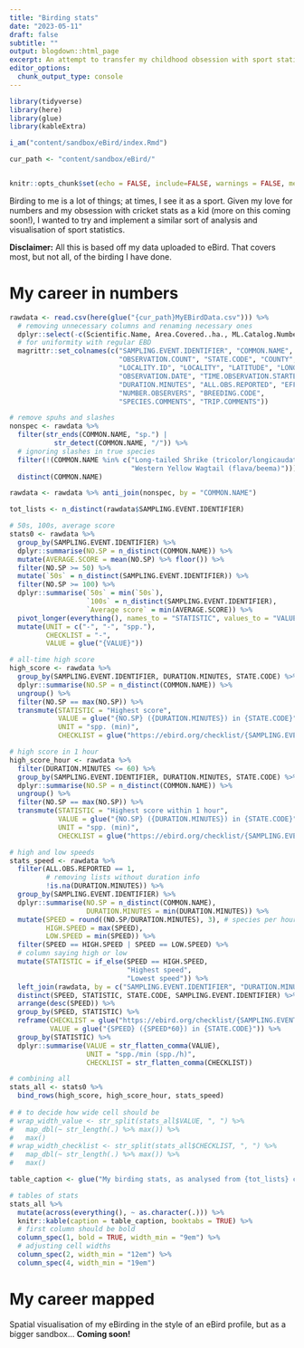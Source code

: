 ```yaml
---
title: "Birding stats"
date: "2023-05-11"
draft: false
subtitle: ""
output: blogdown::html_page
excerpt: An attempt to transfer my childhood obsession with sport statistics into the one sport I engage in nowadays.
editor_options: 
  chunk_output_type: console
---
```


```r

library(tidyverse)
library(here)
library(glue)
library(kableExtra)

i_am("content/sandbox/eBird/index.Rmd")

cur_path <- "content/sandbox/eBird/"


knitr::opts_chunk$set(echo = FALSE, include=FALSE, warnings = FALSE, messages = FALSE)

```

Birding to me is a lot of things; at times, I see it as a sport. Given my love for numbers and my obsession with cricket stats as a kid (more on this coming soon!), I wanted to try and implement a similar sort of analysis and visualisation of sport statistics.

**Disclaimer:** All this is based off my data uploaded to eBird. That covers most, but not all, of the birding I have done.

# My career in numbers {#numbers}

```r

rawdata <- read.csv(here(glue("{cur_path}MyEBirdData.csv"))) %>% 
  # removing unnecessary columns and renaming necessary ones
  dplyr::select(-c(Scientific.Name, Area.Covered..ha., ML.Catalog.Numbers)) %>% 
  # for uniformity with regular EBD
  magrittr::set_colnames(c("SAMPLING.EVENT.IDENTIFIER", "COMMON.NAME", "TAXONOMIC.ORDER",
                           "OBSERVATION.COUNT", "STATE.CODE", "COUNTY", 
                           "LOCALITY.ID", "LOCALITY", "LATITUDE", "LONGITUDE", 
                           "OBSERVATION.DATE", "TIME.OBSERVATION.STARTED", "PROTOCOL.TYPE",
                           "DURATION.MINUTES", "ALL.OBS.REPORTED", "EFFORT.DISTANCE.KM",
                           "NUMBER.OBSERVERS", "BREEDING.CODE", 
                           "SPECIES.COMMENTS", "TRIP.COMMENTS"))

# remove spuhs and slashes
nonspec <- rawdata %>% 
  filter(str_ends(COMMON.NAME, "sp.") |
           str_detect(COMMON.NAME, "/")) %>% 
  # ignoring slashes in true species
  filter(!(COMMON.NAME %in% c("Long-tailed Shrike (tricolor/longicaudatus)",
                              "Western Yellow Wagtail (flava/beema)"))) %>% 
  distinct(COMMON.NAME)

rawdata <- rawdata %>% anti_join(nonspec, by = "COMMON.NAME")

tot_lists <- n_distinct(rawdata$SAMPLING.EVENT.IDENTIFIER)

# 50s, 100s, average score
stats0 <- rawdata %>% 
  group_by(SAMPLING.EVENT.IDENTIFIER) %>% 
  dplyr::summarise(NO.SP = n_distinct(COMMON.NAME)) %>% 
  mutate(AVERAGE.SCORE = mean(NO.SP) %>% floor()) %>% 
  filter(NO.SP >= 50) %>% 
  mutate(`50s` = n_distinct(SAMPLING.EVENT.IDENTIFIER)) %>% 
  filter(NO.SP >= 100) %>% 
  dplyr::summarise(`50s` = min(`50s`),
                   `100s` = n_distinct(SAMPLING.EVENT.IDENTIFIER),
                   `Average score` = min(AVERAGE.SCORE)) %>% 
  pivot_longer(everything(), names_to = "STATISTIC", values_to = "VALUE") %>% 
  mutate(UNIT = c("-", "-", "spp."),
         CHECKLIST = "-",
         VALUE = glue("{VALUE}"))

# all-time high score
high_score <- rawdata %>% 
  group_by(SAMPLING.EVENT.IDENTIFIER, DURATION.MINUTES, STATE.CODE) %>% 
  dplyr::summarise(NO.SP = n_distinct(COMMON.NAME)) %>% 
  ungroup() %>% 
  filter(NO.SP == max(NO.SP)) %>% 
  transmute(STATISTIC = "Highest score",
            VALUE = glue("{NO.SP} ({DURATION.MINUTES}) in {STATE.CODE}"),
            UNIT = "spp. (min)",
            CHECKLIST = glue("https://ebird.org/checklist/{SAMPLING.EVENT.IDENTIFIER}"))

# high score in 1 hour
high_score_hour <- rawdata %>% 
  filter(DURATION.MINUTES <= 60) %>% 
  group_by(SAMPLING.EVENT.IDENTIFIER, DURATION.MINUTES, STATE.CODE) %>% 
  dplyr::summarise(NO.SP = n_distinct(COMMON.NAME)) %>% 
  ungroup() %>% 
  filter(NO.SP == max(NO.SP)) %>% 
  transmute(STATISTIC = "Highest score within 1 hour",
            VALUE = glue("{NO.SP} ({DURATION.MINUTES}) in {STATE.CODE}"),
            UNIT = "spp. (min)",
            CHECKLIST = glue("https://ebird.org/checklist/{SAMPLING.EVENT.IDENTIFIER}"))

# high and low speeds
stats_speed <- rawdata %>% 
  filter(ALL.OBS.REPORTED == 1,
         # removing lists without duration info
         !is.na(DURATION.MINUTES)) %>% 
  group_by(SAMPLING.EVENT.IDENTIFIER) %>% 
  dplyr::summarise(NO.SP = n_distinct(COMMON.NAME),
                   DURATION.MINUTES = min(DURATION.MINUTES)) %>% 
  mutate(SPEED = round((NO.SP/DURATION.MINUTES), 3), # species per hour
         HIGH.SPEED = max(SPEED),
         LOW.SPEED = min(SPEED)) %>% 
  filter(SPEED == HIGH.SPEED | SPEED == LOW.SPEED) %>% 
  # column saying high or low
  mutate(STATISTIC = if_else(SPEED == HIGH.SPEED, 
                             "Highest speed", 
                             "Lowest speed")) %>% 
  left_join(rawdata, by = c("SAMPLING.EVENT.IDENTIFIER", "DURATION.MINUTES")) %>% 
  distinct(SPEED, STATISTIC, STATE.CODE, SAMPLING.EVENT.IDENTIFIER) %>% 
  arrange(desc(SPEED)) %>% 
  group_by(SPEED, STATISTIC) %>% 
  reframe(CHECKLIST = glue("https://ebird.org/checklist/{SAMPLING.EVENT.IDENTIFIER}"),
          VALUE = glue("{SPEED} ({SPEED*60}) in {STATE.CODE}")) %>% 
  group_by(STATISTIC) %>% 
  dplyr::summarise(VALUE = str_flatten_comma(VALUE),
                   UNIT = "spp./min (spp./h)",
                   CHECKLIST = str_flatten_comma(CHECKLIST))

# combining all
stats_all <- stats0 %>% 
  bind_rows(high_score, high_score_hour, stats_speed)
  
# # to decide how wide cell should be
# wrap_width_value <- str_split(stats_all$VALUE, ", ") %>% 
#   map_dbl(~ str_length(.) %>% max()) %>% 
#   max()
# wrap_width_checklist <- str_split(stats_all$CHECKLIST, ", ") %>% 
#   map_dbl(~ str_length(.) %>% max()) %>% 
#   max()

```

```r

table_caption <- glue("My birding stats, as analysed from {tot_lists} checklists. This only includes non&ndash;zero-species checklists, and this directly impacts metrics such as lowest speed.")

# tables of stats
stats_all %>% 
  mutate(across(everything(), ~ as.character(.))) %>% 
  knitr::kable(caption = table_caption, booktabs = TRUE) %>%
  # first column should be bold
  column_spec(1, bold = TRUE, width_min = "9em") %>%
  # adjusting cell widths
  column_spec(2, width_min = "12em") %>%
  column_spec(4, width_min = "19em")

```


# My career mapped {#map}

Spatial visualisation of my eBirding in the style of an eBird profile, but as a bigger sandbox... **Coming soon!**
